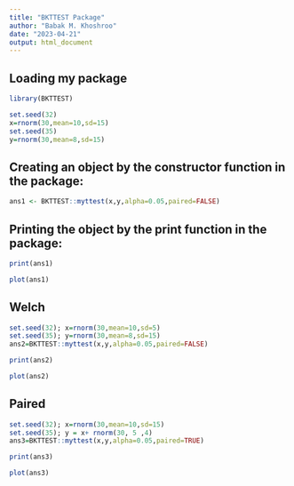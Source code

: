 ```yaml
---
title: "BKTTEST Package"
author: "Babak M. Khoshroo"
date: "2023-04-21"
output: html_document
---
```


## Loading my package
```r
library(BKTTEST)
```

```r
set.seed(32)
x=rnorm(30,mean=10,sd=15)
set.seed(35)
y=rnorm(30,mean=8,sd=15)
```

## Creating an object by the constructor function in the package:
```r
ans1 <- BKTTEST::myttest(x,y,alpha=0.05,paired=FALSE)
```

## Printing the object by the print function in the package:
```r
print(ans1)
```
```r
plot(ans1)
```


## Welch
```r
set.seed(32); x=rnorm(30,mean=10,sd=5)
set.seed(35); y=rnorm(30,mean=8,sd=15)
ans2=BKTTEST::myttest(x,y,alpha=0.05,paired=FALSE)
```


```r
print(ans2)
```
```r
plot(ans2)
```


## Paired
```r
set.seed(32); x=rnorm(30,mean=10,sd=15)
set.seed(35); y = x+ rnorm(30, 5 ,4)
ans3=BKTTEST::myttest(x,y,alpha=0.05,paired=TRUE)
```

```r
print(ans3)
```
```r
plot(ans3)
```



